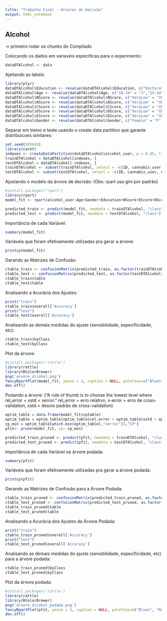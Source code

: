 ```yaml
---
title: "Trabalho Final - Árvores de Decisão"
output: html_notebook
---
```


## Alcohol

-> primeiro rodar os chunks do Compilado

Colocando os dados em variaveis especificas para o experimento:

```r
dataDTAlcohol <- data
```

Ajeitando as labels:
```r
library(plyr)
dataDTAlcohol$Education <- revalue(dataDTAlcohol$Education, c("Doctorate degree"="Ddg", "Left school at 16 years"="LS16", "Left school at 17 years"="LS17", "Left school at 18 years"="LS18", "Left school before 16 years"="LS<16", "Masters degree" = "Mdg", "Professional certificate/ diploma"="Pct", "Some college or university, no certificate or degree"="Uwodg", "University degree"="Udg"))
dataDTAlcohol$Age <- revalue(dataDTAlcohol$Age, c("18-24" = "J","25-34" = "A1", "35-44" = "A2", "45-54" = "MI1", "55-64" = "MI2", "65+" = "I"))
dataDTAlcohol$NScore <- revalue(dataDTAlcohol$NScore, c("VeryLow" = "VL", "Low" = "L", "Average" = "A", "High" = "H", "VeryHigh" = "H"))
dataDTAlcohol$AScore <- revalue(dataDTAlcohol$AScore, c("VeryLow" = "VL", "Low" = "L", "Average" = "A", "High" = "H", "VeryHigh" = "H"))
dataDTAlcohol$CScore <- revalue(dataDTAlcohol$CScore, c("VeryLow" = "VL", "Low" = "L", "Average" = "A", "High" = "H", "VeryHigh" = "H"))
dataDTAlcohol$OScore <- revalue(dataDTAlcohol$OScore, c("VeryLow" = "VL", "Low" = "L", "Average" = "A", "High" = "H", "VeryHigh" = "H"))
dataDTAlcohol$EScore <- revalue(dataDTAlcohol$EScore, c("VeryLow" = "VL", "Low" = "L", "Average" = "A", "High" = "H", "VeryHigh" = "H"))
dataDTAlcohol$Gender <- revalue(dataDTAlcohol$Gender, c("Female" = "F", "Male" = "M"))

```

Separar em treino e teste usando o create data partition que garante distribuicoes similares:

```r
set.seed(205650)
library(caret)
indexes <- createDataPartition(dataDTAlcohol$alcohol_user, p = 0.85, list = FALSE)
trainDTAlcohol = dataDTAlcohol[indexes, ]
testDTAlcohol = dataDTAlcohol[-indexes, ]
trainDTAlcohol <- subset(trainDTAlcohol, select = -c(ID, cannabis_user, ecstasy_user, stimulating_user))
testDTAlcohol <- subset(testDTAlcohol, select = -c(ID, cannabis_user, ecstasy_user, stimulating_user))

```

Ajustando o modelo da árvore de decisão:
(Obs: rpart usa gini por padrão)
```r
#install.packages("rpart")
library(rpart)
model_fit <- rpart(alcohol_user~Age+Gender+Education+NScore+EScore+OScore+AScore+CScore, data = trainDTAlcohol, method = "class", control =rpart.control(minsplit =1,minbucket=1, cp=0))

predicted_train <- predict(model_fit, newdata = trainDTAlcohol, "class")
predicted_test <- predict(model_fit, newdata = testDTAlcohol, "class")

```

Importância de cada Variável:
```r
summary(model_fit)
```

Variáveis que foram efetivamente utilizadas pra gerar a árvore:
```r
printcp(model_fit)
```

Gerando as Matrizes de Confusão:

```r
ctable_train <- confusionMatrix(predicted_train, as.factor(trainDTAlcohol$alcohol_user), positive = "1")
ctable_test <- confusionMatrix(predicted_test, as.factor(testDTAlcohol$alcohol_user), positive = "1")
ctable_train$table
ctable_test$table

```

Analisando a Acurácia dos Ajustes:

```r
print("train")
ctable_train$overall['Accuracy']
print("test")
ctable_test$overall['Accuracy']

```

Analisando as demais medidas do ajuste (sensibilidade, especificidade, etc):

```r
ctable_train$byClass
ctable_test$byClass
```

Plot da árvore:

```r
#install.packages('rattle')
library(rattle)
library(RColorBrewer)
png('arvore_alcohol.png')
fancyRpartPlot(model_fit, yesno = 2, caption = NULL, palettes=c("Blues", "Reds"))
dev.off()
```

Podando a árvore:
("A rule of thumb is to choose the lowest level where rel_error + xstd < xerror." rel_error = erro relativo, x-error = erro de cross-validation, xstd = desvio padrão de cross-validation)

```r
optim_table = data.frame(model_fit$cptable)
optim_table = optim_table[optim_table$rel.error + optim_table$xstd < optim_table$xerror, ]
cp_min = optim_table[which.min(optim_table[,"xerror"]),"CP"]
pfit<- prune(model_fit, cp= cp_min)

predicted_train_pruned <- predict(pfit, newdata = trainDTAlcohol, "class")
predicted_test_pruned <- predict(pfit, newdata = testDTAlcohol, "class")

```

Importância de cada Variável na árvore podada:
```r
summary(pfit)
```

Variáveis que foram efetivamente utilizadas pra gerar a árvore podada:

```r
printcp(pfit)
```

Gerando as Matrizes de Confusão para a Árvore Podada:

```r
ctable_train_pruned <- confusionMatrix(predicted_train_pruned, as.factor(trainDTAlcohol$alcohol_user), positive = "1")
ctable_test_pruned <- confusionMatrix(predicted_test_pruned, as.factor(testDTAlcohol$alcohol_user), positive = "1")
ctable_train_pruned$table
ctable_test_pruned$table

```

Analisando a Acurácia dos Ajustes da Árvore Podada:

```r
print("train")
ctable_train_pruned$overall['Accuracy']
print("test")
ctable_test_pruned$overall['Accuracy']

```

Analisando as demais medidas do ajuste (sensibilidade, especificidade, etc) para a árvore podada:

```r
ctable_train_pruned$byClass
ctable_test_pruned$byClass
```

Plot da árvore podada:

```r
#install.packages('rattle')
library(rattle)
library(RColorBrewer)
png('arvore_alcohol_podada.png')
fancyRpartPlot(pfit, yesno = 2, caption = NULL, palettes=c("Blues", "Reds"))
dev.off()
```
